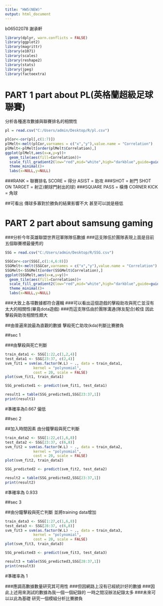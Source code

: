---
title: "HW5(NEW)"
output: html_document
---

b06502078 謝承軒

```{r}
library(dplyr, warn.conflicts = FALSE)
library(ggplot2)
library(magrittr)
library(e1071)
library(scales)
library(reshape2)
library(stats)
library(jpeg)
library(factoextra)
```

# PART 1 part about PL(英格蘭超級足球聯賽)

分析各種進攻數據與聯賽排名的相關性

```{r}
pl = read.csv("C:/Users/admin/Desktop/R/pl.csv")
```

```{r}
plCor<-cor(pl[,c(1:7)])
plMelt<-melt(plCor,varnames = c("x","y"),value.name = "Correlation")
plMelt<-plMelt[order(plMelt$Correlation),]
ggplot(plMelt,aes(x=x,y=y))+
  geom_tile(aes(fill=Correlation))+
  scale_fill_gradient2(low="red",mid="white",high="darkblue",guide=guide_colorbar(ticks=FALSE,barheight=10),limits=c(-1,1))+
  theme_minimal()+
  labs(x=NULL,y=NULL)
```

###RANK = 聯賽排名 SCORE = 得分 ASIST = 助攻 
###SHOT = 射門 SHOT ON TARGET = 射正(朝球門射出的球) 
###SQUARE PASS = 橫傳 CORNER KICK = 角球

##可看出 傳球多寡對於勝負的結果影響不大 甚至可以說是極低

# PART 2 part about samsung gaming

###分析今年英雄聯盟世界冠軍隊隊伍數據
###這支隊伍於團隊表現上面是目前五個聯賽裡最優秀的

```{r}
SSG = read.csv("C:/Users/admin/Desktop/R/SSG.csv")
```

```{r}
SSGCor<-cor(SSG[,c(1:4,6:8)])
SSGMelt<-melt(SSGCor,varnames = c("x","y"),value.name = "Correlation")
SSGMelt<-SSGMelt[order(SSGMelt$Correlation),]
ggplot(SSGMelt,aes(x=x,y=y))+
  geom_tile(aes(fill=Correlation))+
  scale_fill_gradient2(low="red",mid="white",high="darkblue",guide=guide_colorbar(ticks=FALSE,barheight=10),limits=c(-1,1))+
  theme_minimal()+
  labs(x=NULL,y=NULL)
```

###大致上各項數據都符合邏輯
###可以看出這個遊戲的擊殺助攻與死亡並沒有太大的相關性(畢竟dota遊戲)
###而這支隊伍由於團隊溝通(隊友配合)較佳 因此擊殺與助攻相關性頗大


##由普遍來說最為直觀的數據 擊殺死亡助攻(kda)判斷比賽勝負

##sec 1 

###由擊殺與死亡判斷

```{r}

train_data1 <- SSG[1:22,c(1,2,4)]
test_data1 <- SSG[23:37, c(2,4)]
svm_fit1 = svm(as.factor(W.L) ~ ., data = train_data1, 
             kernel = "polynomial", 
             cost = 20, scale = FALSE)
plot(svm_fit1, train_data1)

SSG_predicted1 <- predict(svm_fit1, test_data1)

```


```{r}

result1 = table(SSG_predicted1,SSG[23:37,1])
print(result1)

```
#準確率為0.667 偏低

##sec 2 

##加入時間因素 由分鐘擊殺與死亡判斷

```{r}

train_data2 <- SSG[1:22,c(1,6,8)]
test_data2 <- SSG[23:37, c(6,8)]
svm_fit2 = svm(as.factor(W.L) ~ ., data = train_data2, 
             kernel = "polynomial", 
             cost = 20, scale = FALSE)
plot(svm_fit2, train_data2)

SSG_predicted2 <- predict(svm_fit2, test_data2)

```

```{r}

result2 = table(SSG_predicted2,SSG[23:37,1])
print(result2)

```
#準確率為 0.933 

##sec 3 

##由分鐘擊殺與死亡判斷 並將training data增加

```{r}

train_data3 <- SSG[1:27,c(1,6,8)]
test_data3 <- SSG[28:37, c(6,8)]
svm_fit3 = svm(as.factor(W.L) ~ ., data = train_data3, 
             kernel = "polynomial", 
             cost = 20, scale = FALSE)
plot(svm_fit3, train_data3)

SSG_predicted3 <- predict(svm_fit3, test_data3)

```


```{r}

result3 = table(SSG_predicted3,SSG[28:37,1])
print(result3)

```
#準確率為 1 

###應調高數據數量研究其可用性
###但因網路上沒有已經統計好的數據
###因此上述用來測試的數據為我一個一個紀錄的 一時之間沒辦法紀錄太多
###未來可以以此為基礎 研究一個模組分析比賽勝負
